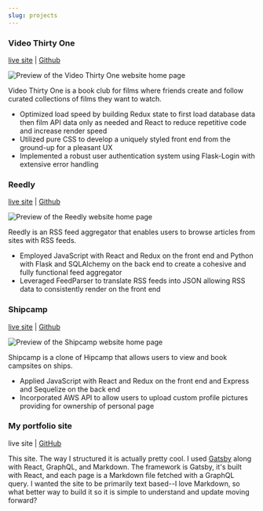 ```yaml
---
slug: projects
---
```



### Video Thirty One
[live site](https://pick-list.herokuapp.com) | [Github](https://github.com/breizeway/picklist)

![Preview of the Video Thirty One website home page](images/projects/v31b.png "Video Thirty One Home Page")

Video Thirty One is a book club for films where friends create and follow curated collections of films they want to watch.
- Optimized load speed by building Redux state to first load database data then film API data only as needed and React to reduce repetitive code and increase render speed
- Utilized pure CSS to develop a uniquely styled front end from the ground-up for a pleasant UX
- Implemented a robust user authentication system using Flask-Login with extensive error handling

### Reedly
[live site](https://reedly.herokuapp.com/) | [Github](https://github.com/breizeway/reedly)

![Preview of the Reedly website home page](images/projects/reedly.png "Reedly Home Page")

Reedly is an RSS feed aggregator that enables users to browse articles from sites with RSS feeds.
- Employed JavaScript with React and Redux on the front end and Python with Flask and SQLAlchemy on the back end to create a cohesive and fully functional feed aggregator
- Leveraged FeedParser to translate RSS feeds into JSON allowing RSS data to consistently render on the front end

### Shipcamp
[live site](https://ship-camp.herokuapp.com/) | [Github](https://github.com/breizeway/ship-camp)

![Preview of the Shipcamp website home page](images/projects/shipcamp.png "Shipcamp Home Page")

Shipcamp is a clone of Hipcamp that allows users to view and book campsites on ships.
- Applied JavaScript with React and Redux on the front end and Express and Sequelize on the back end
- Incorporated AWS API to allow users to upload custom profile pictures providing for ownership of personal page

### My portfolio site
<p><Link to='/about'>live site</Link> | <a href='https://github.com/breizeway/portfolio'>GitHub</a></p>

This site. The way I structured it is actually pretty cool. I used [Gatsby](https://www.gatsbyjs.com/) along with React, GraphQL, and Markdown. The framework is Gatsby, it's built with React, and each page is a Markdown file fetched with a GraphQL query. I wanted the site to be primarily text based--I love Markdown, so what better way to build it so it is simple to understand and update moving forward?
